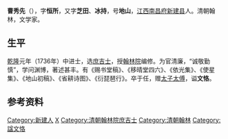 {{2images|right|Pingyao Wenmiao 2013.08.25 10-40-10.jpg|200|Pingyao Wenmiao 2013.08.25 10-40-54.jpg|200|曹秀先撰文《重修平遙縣儒學文廟碑記》}}
'''曹秀先'''（{{bd|1708年||1784年|catIdx=C曹}}），字'''恒所'''，又字'''芝田'''、'''冰持'''，号'''地山'''，[[江西|江西]][[南昌府|南昌府]][[新建县|新建县]]人。清朝翰林，文学家。

== 生平 ==
[[乾隆|乾隆]]元年（1736年）中进士，选[[庶吉士|庶吉士]]，授[[翰林院|翰林院]]编修。为官清廉，“诚敬勤慎”，学问渊博，著述甚丰。有《赐书堂稿》、《移晴堂四六》、《依光集》、《使星集》、《地山初稿》、《省耕诗图》、《衍琵琶行》。卒于任，赠[[太子太傅|太子太傅]]，谥'''文恪'''。

== 参考资料 ==
{{reflist}}

{{清朝明史館職官}}
{{乾隆元年丙辰科殿试金榜}}

{{Authority control}}

{{DEFAULTSORT:Cao曹}}
[[Category:新建人|Category:新建人]]
[[Category:曹姓|X]]
[[Category:清朝翰林院庶吉士|Category:清朝翰林院庶吉士]]
[[Category:清朝翰林|Category:清朝翰林]]
[[Category:諡文恪|Category:諡文恪]]


{{清朝人物小作品}}